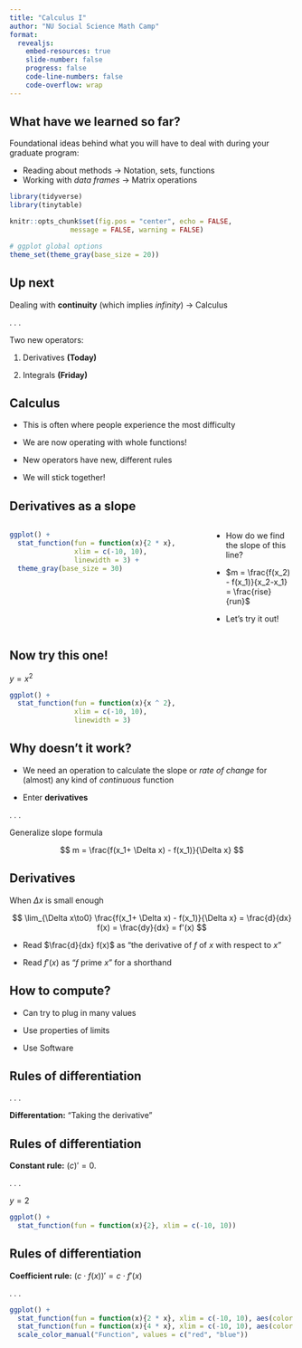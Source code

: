 ```yaml
---
title: "Calculus I"
author: "NU Social Science Math Camp"
format: 
  revealjs:
    embed-resources: true
    slide-number: false
    progress: false
    code-line-numbers: false
    code-overflow: wrap
---
```


## What have we learned so far?

Foundational ideas behind what you will have to deal with during your graduate program:

::: incremental
- Reading about methods $\rightarrow$ Notation, sets, functions
- Working with *data frames* $\rightarrow$ Matrix operations
:::

```r
library(tidyverse)
library(tinytable)

knitr::opts_chunk$set(fig.pos = "center", echo = FALSE, 
               message = FALSE, warning = FALSE)

# ggplot global options
theme_set(theme_gray(base_size = 20))
```

## Up next

Dealing with **continuity** (which implies *infinity*) $\rightarrow$ Calculus

. . .

Two new operators:

1. Derivatives **(Today)**

2. Integrals **(Friday)**

## Calculus

::: incremental
- This is often where people experience the most difficulty

- We are now operating with whole functions!

- New operators have new, different rules

- We will stick together!

:::

## Derivatives as a slope

:::: {.columns}

::: {.column width="70%"}

```r
ggplot() +
  stat_function(fun = function(x){2 * x}, 
                xlim = c(-10, 10), 
                linewidth = 3) +
  theme_gray(base_size = 30)
```

:::

::: {.column width="30%"}

::: incremental
- How do we find the slope of this line?

- $m = \frac{f(x_2) - f(x_1)}{x_2-x_1} = \frac{rise}{run}$

- Let's try it out!

:::

:::

::::

## Now try this one!

$y = x^2$

```r
ggplot() +
  stat_function(fun = function(x){x ^ 2}, 
                xlim = c(-10, 10),
                linewidth = 3)
```


## Why doesn't it work?

::: incremental
- We need an operation to calculate the slope or *rate of change* for (almost) any kind of *continuous* function

- Enter **derivatives**
:::

. . .

Generalize slope formula

$$
m = \frac{f(x_1+ \Delta x) - f(x_1)}{\Delta x}
$$

## Derivatives

When $\Delta x$ is small enough

$$
\lim_{\Delta x\to0} \frac{f(x_1+ \Delta x) - f(x_1)}{\Delta x} = \frac{d}{dx} f(x) = \frac{dy}{dx} = f'(x) 
$$

::: incremental
- Read $\frac{d}{dx} f(x)$ as "the derivative of $f$ of $x$ with respect to $x$"

- Read $f'(x)$ as "$f$ prime $x$" for a shorthand

:::

## How to compute?

::: incremental
- Can try to plug in many values

- Use properties of limits

- Use Software

:::

## Rules of differentiation

. . .

**Differentation:** "Taking the derivative"

## Rules of differentiation

**Constant rule:** $(c)' = 0$.

. . .

$y = 2$

```r
ggplot() +
  stat_function(fun = function(x){2}, xlim = c(-10, 10))
```

## Rules of differentiation

<!-- Demonstrate by hand -->

**Coefficient rule:** $(c \cdot f(x))' = c \cdot f'(x)$

. . .

```r
ggplot() +
  stat_function(fun = function(x){2 * x}, xlim = c(-10, 10), aes(color = "y = 2x"), linewidth = 3) +
  stat_function(fun = function(x){4 * x}, xlim = c(-10, 10), aes(color = "y = 4x"), linewidth = 3) +
  scale_color_manual("Function", values = c("red", "blue"))
```

